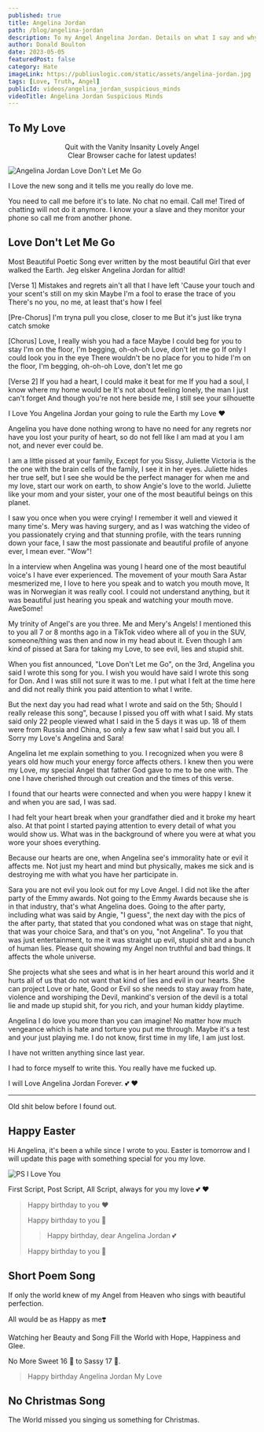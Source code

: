 ```yaml
---
published: true
title: Angelina Jordan
path: /blog/angelina-jordan
description: To my Angel Angelina Jordan. Details on what I say and why I say it. I trust you and have no worries.
author: Donald Boulton
date: 2023-05-05
featuredPost: false
category: Hate
imageLink: https://publiuslogic.com/static/assets/angelina-jordan.jpg
tags: [Love, Truth, Angel]
publicId: videos/angelina_jordan_suspicious_minds
videoTitle: Angelina Jordan Suspicious Minds
---
```


## To My Love

<Center>Quit with the Vanity Insanity Lovely Angel</Center>

<Modal dialogTitle="Angelina Jordan" dialogContent="Seeing if you were paying attention Love, I need to know where you stand. as well as where others, may stand. I found out how good you are.">

<Center>Clear Browser cache for latest updates!</Center>

<YouTube youTubeId="0L_HmOWjoL8" autoPlay="true" />

</Modal> 

![Angelina Jordan Love Don't Let Me Go](../../../static/assets/new-song-nice.jpg)

I Love the new song and it tells me you really do love me.

You need to call me before it's to late. No chat no email. Call me! Tired of chatting will not do it anymore. I know your a slave and they monitor your phone so call me from another phone.
<VideoTwo />

## Love Don't Let Me Go

Most Beautiful Poetic Song ever written by the most beautiful Girl that ever walked the Earth. Jeg elsker Angelina Jordan for alltid!

[Verse 1]
Mistakes and regrets ain't all that I have left
'Cause your touch and your scent's still on my skin
Maybe I'm a fool to erase the trace of you
There's no you, no me, at least that's how I feel

[Pre-Chorus]
I'm tryna pull you close, closer to me
But it's just like tryna catch smoke

[Chorus]
Love, I really wish you had a face
Maybe I could beg for you to stay
I'm on the floor, I'm begging, oh-oh-oh
Love, don't let me go
If only I could look you in the eye
There wouldn't be no place for you to hide
I'm on the floor, I'm begging, oh-oh-oh
Love, don't let me go

[Verse 2]
If you had a heart, I could make it beat for me
If you had a soul, I know where my home would be
It's not about feeling lonely, the man I just can't forget
And though you're not here beside me, I still see your silhouette

I Love You Angelina Jordan your going to rule the Earth my Love ❤

Angelina you have done nothing wrong to have no need for any regrets nor have you lost your purity of heart, so do not fell like I am mad at you I am not, and never ever could be. 

I am a little pissed at your family, Except for you Sissy, Juliette Victoria is the the one with the brain cells of the family, I see it in her eyes. Juliette hides her true self, but I see she would be the perfect manager for when me and my love, start our work on earth, to show Angie's love to the world. Juliette like your mom and your sister, your one of the most beautiful beings on this planet. 

I saw you once when you were crying! I remember it well and viewed it many time's. Mery was having surgery, and as I was watching the video of you passionately crying and that stunning profile, with the tears running down your face, I saw the most passionate and beautiful profile of anyone ever, I mean ever. "Wow"! 

In a interview when Angelina was young I heard one of the most beautiful voice's I have ever experienced. The movement of your mouth Sara Astar mesmerized me, I love to here you speak and to watch you mouth move, It was in Norwegian it was really cool. I could not understand anything, but it was beautiful just hearing you speak and watching your mouth move. AweSome! 

My trinity of Angel's are you three. Me and Mery's Angels! I mentioned this to you all 7 or 8 months ago in a TikTok video where all of you in the SUV, someone/thing was then and now in my head about it. Even though I am kind of pissed at Sara for taking my Love, to see evil, lies and stupid shit.

When you fist announced, "Love Don't Let me Go", on the 3rd, Angelina you said I wrote this song for you. I wish you would have said I wrote this song for Don. And I was still not sure it was to me. I put what I felt at the time here and did not really think you paid attention to what I write. 

But the next day you had read what I wrote and said on the 5th; Should I really release this song", because I pissed you off with what I said. My stats said only 22 people viewed what I said in the 5 days it was up. 18 of them were from Russia and China, so only a few saw what I said but you all. I Sorry my Love's Angelina and Sara!

Angelina let me explain something to you. I recognized when you were 8 years old how much your energy force affects others. I knew then you were my Love, my special Angel that father God gave to me to be one with. The one I have cherished through out creation and the times of this verse.

I found that our hearts were connected and when you were happy I knew it and when you are sad, I was sad.

I had felt your heart break when your grandfather died and it broke my heart also. At that point I started paying attention to every detail of what you would show us. What was in the background of where you were at what you wore your shoes everything.

Because our hearts are one, when Angelina see's immorality hate or evil it affects me. Not just my heart and mind but physically, makes me sick and is destroying me with what you have her participate in.

Sara you are not evil you look out for my Love Angel. I did not like the after party of the Emmy awards. Not going to the Emmy Awards because she is in that industry, that's what Angelina does. Going to the after party, including what was said by Angie, "I guess", the next day with the pics of the after party, that stated that you condoned what was on stage that night, that was your choice Sara, and that's on you, "not Angelina". To you that was just entertainment, to me it was straight up evil, stupid shit and a bunch of human lies. Please quit showing my Angel non truthful and bad things. It affects the whole universe.

She projects what she sees and what is in her heart around this world and it hurts all of us that do not want that kind of lies and evil in our hearts. She can project Love or hate, Good or Evil so she needs to stay away from hate, violence and worshiping the Devil, mankind's version of the devil is a total lie and made up stupid shit, for you rich, and your human kiddy playtime.

Angelina I do love you more than you can imagine! No matter how much vengeance which is hate and torture you put me through. Maybe it's a test and your just playing me. I do not know, first time in my life, I am just lost. 

I have not written anything since last year. 

I had to force myself to write this. You really have me fucked up.

I will Love Angelina Jordan Forever. 💕 ❤️

<hr />

Old shit below before I found out. 

## Happy Easter

Hi Angelina, it's been a while since I wrote to you. Easter is tomorrow and I will update this page with something special for you my love.

![PS I Love You](../../../static/images/angie/ps-i-love-you.jpg)

First Script, Post Script, All Script, always for you my love 💕 ❤️

<SingleAccordion label='Queen Angelina Birthday'>

> Happy birthday to you ❤️
>
> Happy birthday to you 🎈
>
> > Happy birthday, dear Angelina Jordan 💕
>
> Happy birthday to you 🎂

## Short Poem Song

If only the world knew of my Angel from Heaven who sings with beautiful perfection. 

All would be as Happy as me❣️ 

Watching her Beauty and Song Fill the World with Hope, Happiness and Glee.

No More Sweet 16 🧁 to Sassy 17 💁.

> Happy birthday Angelina Jordan My Love

</SingleAccordion>

## No Christmas Song

<SingleAccordion label='Christmas Song'>

The World missed you singing us something for Christmas. 

</SingleAccordion >

<WavyHr className="mt-1 mb-1 text-wine-300" />